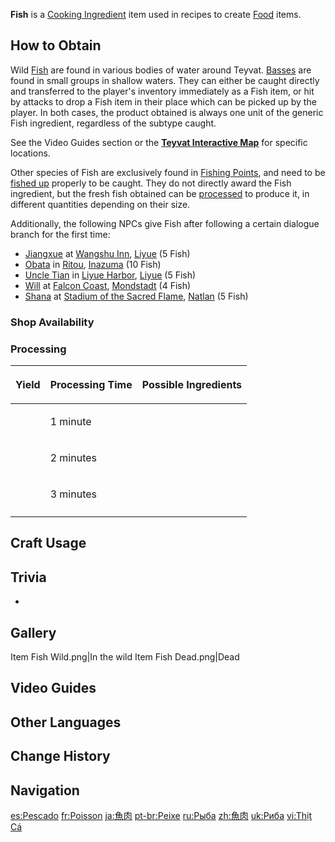 {{About|the item|the Game System|Fishing}}
{{Item Infobox
|id          = 100084
|image       = Item Fish.png
|type        = Cooking Ingredients
|invCategory = Materials
|description = A fresh fillet of fish. Handled properly, it can make a rich dish.
|quality     = 1
|source1     = Dropped by [[:Category:Bass|Basses]]
|source2     = {{Sold By|Fish}}
|source3     = [[Processing]]
}}
'''Fish''' is a [[Cooking Ingredient]] item used in recipes to create [[Food]] items.

==How to Obtain==
Wild [[:Category:Fish|Fish]] are found in various bodies of water around Teyvat. [[:Category:Bass|Basses]] are found in small groups in shallow waters. They can either be caught directly and transferred to the player's inventory immediately as a Fish item, or hit by attacks to drop a Fish item in their place which can be picked up by the player. In both cases, the product obtained is always one unit of the generic Fish ingredient, regardless of the subtype caught.

See the Video Guides section or the '''[https://webstatic-sea.mihoyo.com/app/ys-map-sea/index.html#/map/2?shown_types=122 Teyvat Interactive Map]''' for specific locations.

Other species of Fish are exclusively found in [[Fishing/Fishing Points|Fishing Points]], and need to be [[Fishing|fished up]] properly to be caught. They do not directly award the Fish ingredient, but the fresh fish obtained can be [[Processing|processed]] to produce it, in different quantities depending on their size.

Additionally, the following NPCs give Fish after following a certain dialogue branch for the first time:
*[[Jiangxue]] at [[Wangshu Inn]], [[Liyue]] (5 Fish)
*[[Obata]] in [[Ritou]], [[Inazuma]] (10 Fish)
*[[Uncle Tian]] in [[Liyue Harbor]], [[Liyue]] (5 Fish)
*[[Will]] at [[Falcon Coast]], [[Mondstadt]] (4 Fish)
*[[Shana]] at [[Stadium of the Sacred Flame]], [[Natlan]] (5 Fish)

===Shop Availability===
{{Shop Availability}}

===Processing===
{|class="article-table"
! Yield !! Processing Time !! Possible Ingredients
|-
|{{Card|Fish|1}}
|1 minute
|{{Card List|delim=;|Medaka;Glaze Medaka;Sweet-Flower Medaka;Aizen Medaka;Dawncatcher;Crystalfish|text=1}}
|-
|{{Card|Fish|2}}
|2 minutes
|{{Card List|delim=;|Lunged Stickleback;Betta;Venomspine Fish;Akai Maou;Snowstrider;Brown Shirakodai;Purple Shirakodai;Tea-Colored Shirakodai;Abiding Angelfish;Raimei Angelfish;True Fruit Angler;Sandstorm Angler;Sunset Cloud Angler;Peach of the Deep Waves;Lazurite Axe Marlin;Halcyon Jade Axe Marlin;Streaming Axe Marlin;Rippling Heartfeather Bass;Blazing Heartfeather Bass;Jade Heartfeather Bass;Greenwave Sunfish;Dusk Sunfish;Pseudoshark Unihornfish;Phony Phlogiston Unihornfish|text=1}}
|-
|{{Card|Fish|3}}
|3 minutes
|{{Card List|delim=;|Golden Koi;Rusty Koi;Bitter Pufferfish;Pufferfish;Divda Ray;Formalo Ray;Floral Rapidfighting Fish;Diving Rapidfighting Fish;Magma Rapidfighting Fish|text=1}}
|-
|}
<!-- The above table looks better, but the {{Recipe}} template usage below is needed for DPL usage for pages like [[Processing]] and other templates like {{Craft Usage}}. The "hidden" and "mobileHide" classes hide the content from both mobile and desktop. -->
<div class="hidden mobileHide">
{{Recipe|type=Processing|time=1|yield=1|Medaka=1|sort=Medaka}}
{{Recipe|type=Processing|time=1|yield=1|Glaze Medaka=1|sort=Glaze Medaka}}
{{Recipe|type=Processing|time=1|yield=1|Sweet-Flower Medaka=1|sort=Sweet-Flower Medaka}}
{{Recipe|type=Processing|time=1|yield=1|Aizen Medaka=1|sort=Aizen Medaka}}
{{Recipe|type=Processing|time=1|yield=1|Dawncatcher=1|sort=Dawncatcher}}
{{Recipe|type=Processing|time=1|yield=1|Crystalfish=1|sort=Crystalfish}}

{{Recipe|type=Processing|time=2|yield=2|Lunged Stickleback=1|sort=Lunged Stickleback}}
{{Recipe|type=Processing|time=2|yield=2|Betta=1|sort=Betta}}
{{Recipe|type=Processing|time=2|yield=2|Venomspine Fish=1|sort=Venomspine Fish}}
{{Recipe|type=Processing|time=2|yield=2|Akai Maou=1|sort=Akai Maou}}
{{Recipe|type=Processing|time=2|yield=2|Snowstrider=1|sort=Snowstrider}}
{{Recipe|type=Processing|time=2|yield=2|Brown Shirakodai=1|sort=Brown Shirakodai}}
{{Recipe|type=Processing|time=2|yield=2|Tea-Colored Shirakodai=1|sort=Tea-Colored Shirakodai}}
{{Recipe|type=Processing|time=2|yield=2|Purple Shirakodai=1|sort=Purple Shirakodai}}
{{Recipe|type=Processing|time=2|yield=2|Abiding Angelfish=1|sort=Abiding Angelfish}}
{{Recipe|type=Processing|time=2|yield=2|Raimei Angelfish=1|sort=Raimei Angelfish}}
{{Recipe|type=Processing|time=2|yield=2|Lazurite Axe Marlin=1|sort=Lazurite Axe Marlin}}
{{Recipe|type=Processing|time=2|yield=2|Halcyon Jade Axe Marlin=1|sort=Halcyon Jade Axe Marlin}}
{{Recipe|type=Processing|time=2|yield=2|Sandstorm Angler=1|sort=Sandstorm Angler}}
{{Recipe|type=Processing|time=2|yield=2|True Fruit Angler=1|sort=True Fruit Angler}}
{{Recipe|type=Processing|time=2|yield=2|Sunset Cloud Angler=1|sort=Sunset Cloud Angler}}
{{Recipe|type=Processing|time=2|yield=2|Peach of the Deep Waves=1|sort=Peach of the Deep Waves}}
{{Recipe|type=Processing|time=2|yield=2|Streaming Axe Marlin=1|sort=Streaming Axe Marlin}}
{{Recipe|type=Processing|time=2|yield=2|Rippling Heartfeather Bass=1|sort=Rippling Heartfeather Bass}}
{{Recipe|type=Processing|time=2|yield=2|Blazing Heartfeather Bass=1|sort=Blazing Heartfeather Bass}}
{{Recipe|type=Processing|time=2|yield=2|Jade Heartfeather Bass=1|sort=Jade Heartfeather Bass}}
{{Recipe|type=Processing|time=2|yield=2|Greenwave Sunfish=1|sort=Greenwave Sunfish}}
{{Recipe|type=Processing|time=2|yield=2|Dusk Sunfish=1|sort=Dusk Sunfish}}
{{Recipe|type=Processing|time=2|yield=2|Pseudoshark Unihornfish=1|sort=Pseudoshark Unihornfish}}
{{Recipe|type=Processing|time=2|yield=2|Phony Phlogiston Unihornfish=1|sort=Phony Phlogiston Unihornfish}}

{{Recipe|type=Processing|time=3|yield=3|Golden Koi=1|sort=Golden Koi}}
{{Recipe|type=Processing|time=3|yield=3|Rusty Koi=1|sort=Rusty Koi}}
{{Recipe|type=Processing|time=3|yield=3|Pufferfish=1|sort=Pufferfish}}
{{Recipe|type=Processing|time=3|yield=3|Bitter Pufferfish=1|sort=Bitter Pufferfish}}
{{Recipe|type=Processing|time=3|yield=3|Divda Ray=1|sort=Divda Ray}}
{{Recipe|type=Processing|time=3|yield=3|Formalo Ray=1|sort=Formalo Ray}}
{{Recipe|type=Processing|time=3|yield=3|Floral Rapidfighting Fish=1|sort=Floral Rapidfighting Fish}}
{{Recipe|type=Processing|time=3|yield=3|Diving Rapidfighting Fish=1|sort=Diving Rapidfighting Fish}}
{{Recipe|type=Processing|time=3|yield=3|Magma Rapidfighting Fish=1|sort=Magma Rapidfighting Fish}}
</div>

==Craft Usage==
{{Craft Usage}}

==Trivia==
* {{Related Items|type=variant}}

==Gallery==
<gallery>
Item Fish Wild.png|In the wild
Item Fish Dead.png|Dead
</gallery>

==Video Guides==
{{EVT
|video1   = https://youtu.be/wzdd4o-M3IU
|caption1 = Farm Guide (Mondstadt)

|video2   = https://youtu.be/zLIpZ_v62m8
|caption2 = Farm Guide (Mondstadt, Liyue and Inazuma)
}}

==Other Languages==
{{Other Languages
|default_hidden = 1
|en      = Fish
|zhs     = 鱼肉
|zhs_rm  = Yúròu
|zht     = 魚肉
|zht_rm  = Yúròu
|ja      = 魚肉
|ja_rm   = Gyoniku
|ko      = 생선 살코기
|es      = Pescado
|fr      = Poisson
|ru      = Рыба
|th      = Fish
|vi      = Thịt Cá
|de      = Fisch
|id      = Fish
|pt      = Peixe
|tr      = Balık
|it      = Pesce
}}

==Change History==
{{Change History|1.0}}

==Navigation==
{{Material Navbox|type=Crafting Materials}}

[[es:Pescado]]
[[fr:Poisson]]
[[ja:魚肉]]
[[pt-br:Peixe]]
[[ru:Рыба]]
[[zh:魚肉]]
[[uk:Риба]]
[[vi:Thịt Cá]]